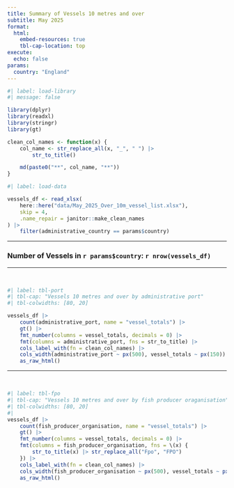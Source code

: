 ```yaml
---
title: Summary of Vessels 10 metres and over
subtitle: May 2025
format:
  html:
    embed-resources: true
    tbl-cap-location: top
execute: 
  echo: false
params:
  country: "England"
---
```



```r
#| label: load-library
#| message: false

library(dplyr)
library(readxl)
library(stringr)
library(gt)

clean_col_names <- function(x) {
    col_name <- str_replace_all(x, "_", " ") |>
        str_to_title()

    md(paste0("**", col_name, "**"))
}
```


```r
#| label: load-data

vessels_df <- read_xlsx(
    here::here("data/May_2025_Over_10m_vessel_list.xlsx"),
    skip = 4,
    .name_repair = janitor::make_clean_names
) |>
    filter(administrative_country == params$country)
```

<hr>

### Number of Vessels in `r params$country`: `r nrow(vessels_df)`

<hr><br>

```r
#| label: tbl-port
#| tbl-cap: "Vessels 10 metres and over by administrative port"
#| tbl-colwidths: [80, 20]

vessels_df |>
    count(administrative_port, name = "vessel_totals") |>
    gt() |>
    fmt_number(columns = vessel_totals, decimals = 0) |>
    fmt(columns = administrative_port, fns = str_to_title) |>
    cols_label_with(fn = clean_col_names) |>
    cols_width(administrative_port ~ px(500), vessel_totals ~ px(150)) |>
    as_raw_html()
```

<hr><br>

```r
#| label: tbl-fpo
#| tbl-cap: "Vessels 10 metres and over by fish producer oraganisation"
#| tbl-colwidths: [80, 20]
#|
vessels_df |>
    count(fish_producer_organisation, name = "vessel_totals") |>
    gt() |>
    fmt_number(columns = vessel_totals, decimals = 0) |>
    fmt(columns = fish_producer_organisation, fns = \(x) {
        str_to_title(x) |> str_replace_all("Fpo", "FPO")
    }) |>
    cols_label_with(fn = clean_col_names) |>
    cols_width(fish_producer_organisation ~ px(500), vessel_totals ~ px(150)) |>
    as_raw_html()
```

